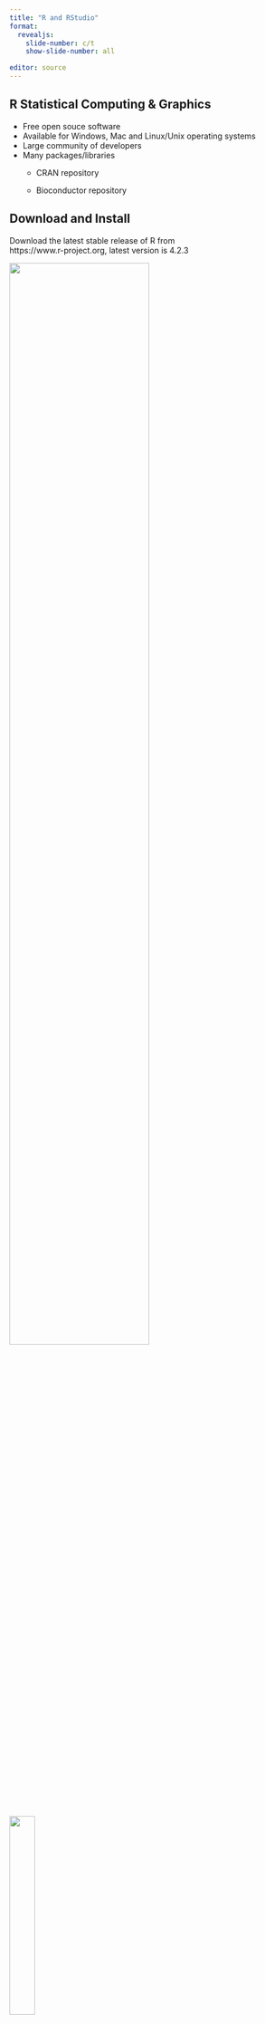 ```yaml
---
title: "R and RStudio"
format:
  revealjs:
    slide-number: c/t
    show-slide-number: all

editor: source
---
```


## R Statistical Computing & Graphics

-   Free open souce software
-   Available for Windows, Mac and Linux/Unix operating systems
-   Large community of developers
-   Many packages/libraries
    -   CRAN repository

    -   Bioconductor repository

## Download and Install

Download the latest stable release of R from<br>https://www.r-project.org, latest version is 4.2.3

::: {layout-ncol="2"}
![](images/R_home_screen.png){width="70%"}

![](images/R_download_versions.png){width="30%"}
:::

## RStudio

-   Integrated development environment (IDE)
    -   R
    -   Python
-   Console for running code
-   Code editor with syntax colouring
-   Workspace/file managment
-   Records history of commands

## RStudio

Download from https://posit.co/download/rstudio-desktop/

::: columns
::: {.column width="65%"}
![](images/RStudio_download.png){width="100%"}
:::

::: {.column width="35%"}
::: {style="font-size: 80%;"}
-   This page should detect your operating system
-   Download RStudio
-   Click on the install package
-   Follow install instructions
:::
:::
:::

## 

## RStudio

Set up Rstudio - Set options in **Tools** and **Global Options...**

::: columns
::: {.column width="55%"}
![](images/RStudio_settings.png){width="100%"}
:::

::: {.column width="45%"}
-   Uncheck the boxes as shown in the example
-   Ensure that *Save workspace to .RData on exit* is set to **Never**

[<br><br>YouTube video on installing and setting up RStudio<br> https://www.youtube.com/watch?v=D6CunpqF04E]{style="color:grey; font-size: 20px;"}
:::
:::

<!-- ::: footer -->

<!-- YouTube video on installing and setting up RStudio\ -->

<!-- https://www.youtube.com/watch?v=D6CunpqF04E -->

<!-- ::: -->

## RStudio

::: columns
::: {.column width="60%"}
![](images/RStudio_panels.png){width="100%"}
:::

::: {.column width="40%"}
::: {style="font-size: 80%;"}
-   [Source pane]{style="color:red;"}
    -   Write R commands as R scripts or Notebooks\
-   [Console Pane]{style="color:blue;"}
    -   Where the R commands are executed
-   [Environment pane]{style="color:green;"}
    -   Details of the R variables
-   [Files pane]{style="color:yellow;"}
    -   View the directory and file structure
:::
:::
:::

## RStudio Libraries

R packages or libraries are extensions to the R language.\
R packages contain:

-   Code\
-   Data\
-   Documentation

The packages are in a standardised format and can be installed from repositories

## R Repositories

-   Comprehensive R Archive Network (CRAN)
    -   Main software repositiry, supported by the R Foundation
-   Bioconductor
    -   R packages for the analysis of biological data
-   GitHub
    -   Alternative repository for R packages, often in active development

## Installing Libraries

### RStudio

::: r-stack
![](images/RStudio_tools.png){.fragment height="500"}

![](images/RStudio_package_installer.png){.fragment width="346" height="238"}
:::

## Installing Packages

### Terminal

From CRAN using the R command install.packages

```r
#| echo: true
#| eval: false
install.packages("ggplot2")
```

From Bioconductor First need to install a package manager program

```r
#| echo: true
#| eval: false
if (!require("BiocManager", quietly = TRUE))
    install.packages("BiocManager")
BiocManager::install()
```

Then can install specific packages

```r
#| echo: true
#| eval: false
BiocManager::install(c("GenomicFeatures", "AnnotationDbi"))
```

## Installing Packages

### Terminal

From GitHub First need to install devtools from CRAN

```r
#| echo: true
#| eval: false
install.packages("devtools")
require("devtools")
```

Then can install GitHub packages

```r
#| echo: true
#| eval: false
install_github("GitHubPackage")
```

## Loading Packages

Packages have to be loaded prior to use. There are two ways to load packages in R.

-   **library()**
    -   library() will output an error and stop the execution of the code
-   **require()**
    -   require() will output a warning if a package is not installed and then continue to execute the code

## Loading Packages

Loading packages within a function from CRAN

```r
#| echo: true

#CRAN
cran.packages <- c("tidyverse",
                   "kableExtra")

cran.load <- function(pkg){
        new.pkg <- pkg[!(pkg %in% installed.packages()[, "Package"])]
        if (length(new.pkg)){
          install.packages(new.pkg, dependencies = TRUE)
          }
        sapply(pkg, require, character.only = TRUE)
}
cran.load(cran.packages)
```

## Loading Packages

Loading packages within a function from Bioconductor

```r
#| echo: true
#| eval: false
# Biomart
biomart.packages <- c("Rsubread")

biomart.load <- function(pkg){
        new.pkg <- pkg[!(pkg %in% installed.packages()[, "Package"])]
        if (length(new.pkg)){
          if (!requireNamespace("BiocManager", quietly = TRUE))
            install.packages("BiocManager")
            BiocManager::install(new.pkg)
        }
        sapply(pkg, require, character.only = TRUE)
}
biomart.load(biomart.packages)
```

## R Notebooks

::: columns
::: {.column width="50%"}
R Notebooks are Markdown documents with chunks of code that can be executed independantly. Output from the code is visible beneath the code in the Notebook.
:::

::: {.column width="50%"}
![](images/R_notebook.png)
:::
:::

## 

```r
#| echo: true
head(mpg, n = 3) %>%
  kbl() %>%
  kable_styling()
```

## ggplot2 - Themes

```r
#| echo: false

library("patchwork")

default <- ggplot(mpg, aes(x = hwy, y = cty, color = cyl)) +
  geom_point(alpha = 0.5, size = 2) +
  labs(title = "Default Theme") +
  scale_color_viridis_c() +
  theme(legend.position = "none")

bw <- ggplot(mpg, aes(x = hwy, y = cty, color = cyl)) +
  geom_point(alpha = 0.5, size = 2) +
  scale_color_viridis_c() +
  labs(title = "BW Theme") +
  theme_bw() +
  theme(legend.position = "none")

linedraw <- ggplot(mpg, aes(x = hwy, y = cty, color = cyl)) +
  geom_point(alpha = 0.5, size = 2) +
  scale_color_viridis_c() +
  labs(title = "Linedraw Theme") +
  theme_linedraw() +
  theme(legend.position = "none")

light <- ggplot(mpg, aes(x = hwy, y = cty, color = cyl)) +
  geom_point(alpha = 0.5, size = 2) +
  scale_color_viridis_c() +
  labs(title = "Light Theme") +
  theme_light() +
  theme(legend.position = "none")

dark <- ggplot(mpg, aes(x = hwy, y = cty, color = cyl)) +
  geom_point(alpha = 0.5, size = 2) +
  scale_color_viridis_c() +
  labs(title = "Dark Theme") +
  theme_dark() +
  theme(legend.position = "none")

minimal <- ggplot(mpg, aes(x = hwy, y = cty, color = cyl)) +
  geom_point(alpha = 0.5, size = 2) +
  scale_color_viridis_c() +
  labs(title = "Minimal Theme") +
  theme_minimal() +
  theme(legend.position = "none")

classic <- ggplot(mpg, aes(x = hwy, y = cty, color = cyl)) +
  geom_point(alpha = 0.5, size = 2) +
  scale_color_viridis_c() +
  labs(title = "Classic Theme") +
  theme_classic() +
  theme(legend.position = "none")

void <- ggplot(mpg, aes(x = hwy, y = cty, color = cyl)) +
  geom_point(alpha = 0.5, size = 2) +
  scale_color_viridis_c() +
  labs(title = "Void Theme") +
  theme_void() +
  theme(legend.position = "none")

(default | bw | linedraw | light) /
  (dark | minimal | classic | void)
```

## Download Course Material

::: r-stack
![](images/Github.png){.fragment height="500"}

![](images/Github_download.png){.fragment height="300"}
:::

## Download Course Material

-   Unzip the downloaded file
-   Move the folder to a suitable place on computer
-   Open RStudio and, using the files pane, navigate to the Course-main folder
-   Double click on the Course.Rproj

## ggplot2

ggplot2 is a package for creating graphics

-   Based on the Grammar of Graphics\
-   Part of the tidyverse set of tools
-   Call ggplot()
    -   Supply a suitably formatted data set\
    -   What to plot from the data via aes (aesthetics), can also add colour, size, shape and transparency\
    -   How the data is represented via the geom\_

## ggplot2 {.smaller}

Set the data a plotting area, with ggplot and the aesthetics, to plot the miles per gallon on the motorway on the x axis and miles per gallon on the y axis

```r
#| echo: true
#| eval: true
#| fig-width: 8
#| fig-height: 6
#| output-location: column
ggplot(mpg, aes(x = hwy, y = cty, color = cyl))
```

## ggplot2 {.smaller}

Scatter plot with geom_point

```r
#| echo: true
#| eval: true
#| fig-width: 8
#| fig-height: 6
#| code-line-numbers: "2"
#| output-location: column
ggplot(mpg, aes(x = hwy, y = cty, color = cyl)) +
  geom_point()
```

## ggplot2 {.smaller}

Change the transparency and size of the points

```r
#| echo: true
#| eval: true
#| fig-width: 8
#| fig-height: 6
#| code-line-numbers: "2"
#| output-location: column
ggplot(mpg, aes(x = hwy, y = cty, color = cyl)) +
  geom_point(alpha = 0.5, size = 2)
```

## ggplot2 {.smaller}

Change the point colours

```r
#| echo: true
#| eval: true
#| fig-width: 8
#| fig-height: 6
#| code-line-numbers: "3"
#| output-location: column
ggplot(mpg, aes(x = hwy, y = cty, color = cyl)) +
  geom_point(alpha = 0.5, size = 2)  +
  scale_color_viridis_c()
```

## ggplot2 {.smaller}

Add title and change axis labels

```r
#| echo: true
#| eval: true
#| fig-width: 8
#| fig-height: 6
#| code-line-numbers: "4-6"
#| output-location: column

ggplot(mpg, aes(x = hwy, y = cty, color = cyl)) +
  geom_point(alpha = 0.5, size = 2)  +
  scale_color_viridis_c() +
  labs(title = "Miles per gallon",
       x = "Motorway miles per gallon",
       y = "City miles per gallon")
```

## ggplot2 {.smaller}

Box plot

```r
#| echo: true
#| eval: true
#| fig-width: 8
#| fig-height: 6
#| output-location: column
mpg <- mpg %>% mutate_at(vars(cyl), factor)

ggplot(mpg, aes(x = cyl, y = hwy, fill = cyl)) +
  geom_boxplot() +
  scale_fill_viridis_d()
```

## ggplot2 {.smaller}

Box plot

```r
#| echo: true
#| eval: true
#| fig-width: 8
#| fig-height: 6
#| output-location: column
mpg <- mpg %>% mutate_at(vars(cyl), factor)

ggplot(mpg, aes(x = cyl, y = hwy, fill = cyl)) +
  geom_boxplot() +
  geom_jitter(alpha = 0.5, size = 2) +
  scale_fill_viridis_d()
```

## ggplot2 {.smaller}

Violin plot

```r
#| echo: true
#| eval: true
#| fig-width: 8
#| fig-height: 6
#| output-location: column
mpg <- mpg %>% mutate_at(vars(cyl), factor)

ggplot(mpg, aes(x = cyl, y = hwy, fill = cyl)) +
  geom_violin() +
  scale_fill_viridis_d()
```

## Tidyverse {.smaller}

### Data Tidying

-   First steps cleaning and preparing data
-   Time consuming
-   Packages supplied by the Tidyverse
    -   Share an underlying grammer and styructure

    -   Standardises data tidying
    
-   Tidy data has:
    -   Value, usually numbers
    -   Name, of a group to which the value belongs

## Tidyverse {.smaller}

The tidyverse is a collection of R packages designed for data science

::: columns
::: {.column width="50%"}
-   ggplot2 ![](images/ggplot2.png){width="100"}

    -   Package for creating graphics

-   dplyr ![](images/dplyr.png){width="100"}

    -   Package for data manipulation
:::

::: {.column width="50%"}
-   tidyr ![](images/tidyr.png){width="100"}

    -   Package for tidying data

-   readr ![](images/readr.png){width="100"}

    -   Package for reading in data
:::
:::

::: footer
https://www.tidyverse.org
:::

## Tidyverse {.smaller}

```r
#| echo: true
#| eval: true
example_table <- read.table("data/example_table.txt", header = TRUE, sep = " ")
example_table  %>%
  kbl() %>%
  kable_styling()
```

```r
#| echo: true
#| eval: true
pivot_table <- example_table %>% pivot_longer(cols = -Gene, names_to = "Sample", values_to = "Expression")
pivot_table %>%
  kbl() %>%
  kable_styling()
```

## Tidyverse

```r
ggplot(pivot_table, aes(x = Gene, y = Expression, colour = Gene)) +
  geom_point(size = 5) +
  scale_color_viridis_d()
```

## 

## Tidyverse {.smaller}

```r
#| echo: true
#| eval: true
real_data <- read.table("data/real_data_example.tsv", header = TRUE, sep = "\t")
head(real_data)  %>%
  kbl() %>%
  kable_styling()
```

## Tidyverse {.smaller}

Tidy the data

```r
#| echo: true
#| eval: true

pivot_real_data <- real_data %>% 
  pivot_longer(-Gene_names, names_to = "Samples", values_to = "Expression")

head(pivot_real_data)  %>%
  kbl() %>%
  kable_styling()
```

## Tidyverse {.smaller}

Plot the data

```r
#| echo: true
#| eval: true
ggplot(pivot_real_data, aes(x = Samples, y = Expression, fill = Samples)) +
  geom_boxplot() 
```

## Tidyverse {.smaller}

Log transform the expression values

```r
#| echo: true
#| eval: true
#| code-line-numbers: "3"
ggplot(pivot_real_data, aes(x = Samples, y = Expression, fill = Samples)) +
  geom_boxplot() +
  scale_y_log10() 
```

## Tidyverse {.smaller}

Make the plot look prettier

```r
#| echo: true
#| eval: true
#| code-line-numbers: "4-9"
ggplot(pivot_real_data, aes(x = Samples, y = Expression, fill = Samples)) +
  geom_boxplot() +
  scale_y_log10() +
  labs(x = NULL,
       y = "Log10(Expression)") +
  scale_fill_viridis_d() +
  theme_classic() +
  theme(legend.position = "none",
        axis.text.x = element_text(angle = 90, vjust = 0.5, hjust=1))
```

## Tidyverse {.smaller}

Dplyr simplifies data manipulation

::: columns
::: {.column width="50%"}
-   Original table

```r
head(pivot_table) %>%
  kbl() %>%
  kable_styling()
```
:::

::: {.column width="50%"}
-   Select columns from a dataframe

```r
#| echo: true
#| eval: true
pivot_table %>%
  select(c(Sample,Expression))
```

-   Filter rows that match a value in a column

```r
#| echo: true
#| eval: true
pivot_table %>%
  filter(Gene == "ACT1")
```
:::
:::

##

## Tidyverse

```r
expression_table <- pivot_real_data %>%
  separate_wider_delim(Samples, delim = "_", names = c("Sample", "Replicate")) %>%
  filter(Gene_names == "CHAC1_1279")
```

```r
ggplot(expression_table, aes(x = Sample, y = Expression, fill = Sample)) +
  geom_boxplot() +
  scale_y_log10() +
  labs(x = NULL,
       y = "Log10(Expression)") +
  scale_fill_viridis_d() +
  theme_classic() +
  theme(legend.position = "none")
```

